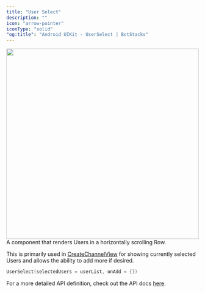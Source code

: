 ```yaml
---
title: "User Select"
description: ""
icon: "arrow-pointer"
iconType: "solid"
"og:title": "Android UIKit - UserSelect | BotStacks"
---
```


<img height="500" width="100%" src="/images/android-sdk/user-select.png" />A component
that renders Users in a horizontally scrolling Row.

This is primarily used in [CreateChannelView](https://docs.botstacks.ai/sdk-reference/android/views#createchannelview) for showing currently selected Users and allows the ability to add more if desired.

```Kotlin
UserSelect(selectedUsers = userList, onAdd = {})
```

For a more detailed API definition, check out the API docs [here](https://docs.botstacks.ai/api-reference/introduction).
